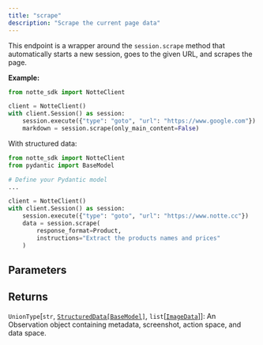 ```yaml
---
title: "scrape"
description: "Scrape the current page data"
---
```




This endpoint is a wrapper around the `session.scrape` method that automatically starts a new session, goes to the given URL, and scrapes the page.

**Example:**
```python
from notte_sdk import NotteClient

client = NotteClient()
with client.Session() as session:
    session.execute({"type": "goto", "url": "https://www.google.com"})
    markdown = session.scrape(only_main_content=False)
```

With structured data:
```python
from notte_sdk import NotteClient
from pydantic import BaseModel

# Define your Pydantic model
...

client = NotteClient()
with client.Session() as session:
    session.execute({"type": "goto", "url": "https://www.notte.cc"})
    data = session.scrape(
        response_format=Product,
        instructions="Extract the products names and prices"
    )
```




## Parameters

<ParamField path="scrape_links" type="bool">
</ParamField>

<ParamField path="scrape_images" type="bool">
</ParamField>

<ParamField path="only_main_content" type="bool">
</ParamField>

<ParamField path="use_link_placeholders" type="bool">
</ParamField>

<ParamField path="only_images" type="bool">
</ParamField>

<ParamField path="response_format" type="type[pydantic.main.BaseModel] | None">
</ParamField>

<ParamField path="instructions" type="str | None">
</ParamField>

## Returns

`UnionType`[`str`, [`StructuredData[BaseModel]`](/sdk-reference/misc/structureddata), `list`[[`ImageData`](/sdk-reference/misc/imagedata)]]: An Observation object containing metadata, screenshot, action space, and data space.
